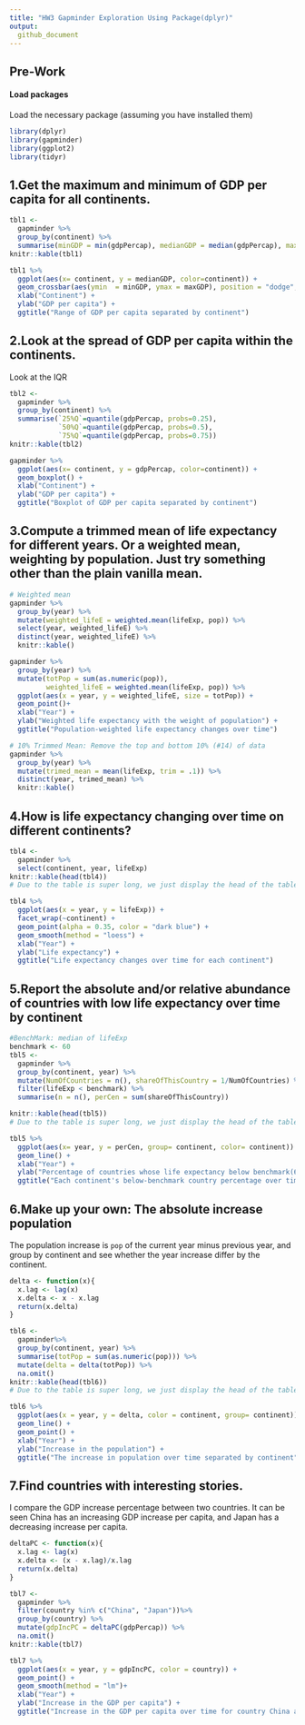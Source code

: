 ```yaml
---
title: "HW3 Gapminder Exploration Using Package(dplyr)"
output: 
  github_document
---
```

## Pre-Work

#### Load packages

Load the necessary package (assuming you have installed them)
```r
library(dplyr)
library(gapminder)
library(ggplot2)
library(tidyr)
```

## 1.Get the maximum and minimum of GDP per capita for all continents.

```r
tbl1 <- 
  gapminder %>% 
  group_by(continent) %>% 
  summarise(minGDP = min(gdpPercap), medianGDP = median(gdpPercap), maxGDP = max(gdpPercap))
knitr::kable(tbl1)
```

```r
tbl1 %>%
  ggplot(aes(x= continent, y = medianGDP, color=continent)) + 
  geom_crossbar(aes(ymin  = minGDP, ymax = maxGDP), position = "dodge", width = 0.45) +
  xlab("Continent") +
  ylab("GDP per capita") +
  ggtitle("Range of GDP per capita separated by continent")
```

## 2.Look at the spread of GDP per capita within the continents.

Look at the IQR
```r
tbl2 <-
  gapminder %>%
  group_by(continent) %>%
  summarise(`25%Q`=quantile(gdpPercap, probs=0.25),
            `50%Q`=quantile(gdpPercap, probs=0.5),
            `75%Q`=quantile(gdpPercap, probs=0.75))
knitr::kable(tbl2)
```

```r
gapminder %>%
  ggplot(aes(x= continent, y = gdpPercap, color=continent)) + 
  geom_boxplot() +
  xlab("Continent") +
  ylab("GDP per capita") +
  ggtitle("Boxplot of GDP per capita separated by continent")
```

## 3.Compute a trimmed mean of life expectancy for different years. Or a weighted mean, weighting by population. Just try something other than the plain vanilla mean.

```r
# Weighted mean
gapminder %>%
  group_by(year) %>%
  mutate(weighted_lifeE = weighted.mean(lifeExp, pop)) %>%
  select(year, weighted_lifeE) %>%
  distinct(year, weighted_lifeE) %>%
  knitr::kable()
```
```r
gapminder %>%
  group_by(year) %>%
  mutate(totPop = sum(as.numeric(pop)), 
         weighted_lifeE = weighted.mean(lifeExp, pop)) %>%
  ggplot(aes(x = year, y = weighted_lifeE, size = totPop)) +
  geom_point()+
  xlab("Year") +
  ylab("Weighted life expectancy with the weight of population") +
  ggtitle("Population-weighted life expectancy changes over time")
```

```r
# 10% Trimmed Mean: Remove the top and bottom 10% (#14) of data
gapminder %>%
  group_by(year) %>%
  mutate(trimed_mean = mean(lifeExp, trim = .1)) %>%
  distinct(year, trimed_mean) %>%
  knitr::kable()
```


## 4.How is life expectancy changing over time on different continents?
```r
tbl4 <- 
  gapminder %>%
  select(continent, year, lifeExp)
knitr::kable(head(tbl4))
# Due to the table is super long, we just display the head of the table
```
```r
tbl4 %>%
  ggplot(aes(x = year, y = lifeExp)) + 
  facet_wrap(~continent) + 
  geom_point(alpha = 0.35, color = "dark blue") + 
  geom_smooth(method = "loess") +
  xlab("Year") +
  ylab("Life expectancy") +
  ggtitle("Life expectancy changes over time for each continent")
```


## 5.Report the absolute and/or relative abundance of countries with low life expectancy over time by continent
```r
#BenchMark: median of lifeExp
benchmark <- 60
tbl5 <- 
  gapminder %>%
  group_by(continent, year) %>% 
  mutate(NumOfCountries = n(), shareOfThisCountry = 1/NumOfCountries) %>%
  filter(lifeExp < benchmark) %>%
  summarise(n = n(), perCen = sum(shareOfThisCountry))

knitr::kable(head(tbl5))
# Due to the table is super long, we just display the head of the table
```
```r
tbl5 %>%
  ggplot(aes(x= year, y = perCen, group= continent, color= continent)) +
  geom_line() +
  xlab("Year") +
  ylab("Percentage of countries whose life expectancy below benchmark(60)") +
  ggtitle("Each continent's below-benchmark country percentage over time")
```

## 6.Make up your own: The absolute increase population
The population increase is `pop` of the current year minus previous year, and group by continent and see whether the year increase differ by the continent.
```r
delta <- function(x){
  x.lag <- lag(x)
  x.delta <- x - x.lag
  return(x.delta)
}

tbl6 <- 
  gapminder%>%
  group_by(continent, year) %>%
  summarise(totPop = sum(as.numeric(pop))) %>%
  mutate(delta = delta(totPop)) %>%
  na.omit()
knitr::kable(head(tbl6))
# Due to the table is super long, we just display the head of the table
```


```r
tbl6 %>%
  ggplot(aes(x = year, y = delta, color = continent, group= continent)) +
  geom_line() + 
  geom_point() +
  xlab("Year") +
  ylab("Increase in the population") +
  ggtitle("The increase in population over time separated by continent")
```



## 7.Find countries with interesting stories. 
I compare the GDP increase percentage between two countries. It can be seen China has an increasing GDP increase per capita, and Japan has a decreasing increase per capita. 
```r
deltaPC <- function(x){
  x.lag <- lag(x)
  x.delta <- (x - x.lag)/x.lag
  return(x.delta)
}

tbl7 <- 
  gapminder %>%
  filter(country %in% c("China", "Japan"))%>%
  group_by(country) %>%
  mutate(gdpIncPC = deltaPC(gdpPercap)) %>%
  na.omit()
knitr::kable(tbl7)
```

```r
tbl7 %>%
  ggplot(aes(x = year, y = gdpIncPC, color = country)) + 
  geom_point() + 
  geom_smooth(method = "lm")+
  xlab("Year") +
  ylab("Increase in the GDP per capita") +
  ggtitle("Increase in the GDP per capita over time for country China and Japan")
```

